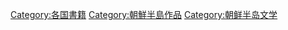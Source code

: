 {{Commonscat|Books from Korea}}

[[Category:各国書籍|Category:各国書籍]]
[[Category:朝鮮半島作品|Category:朝鮮半島作品]]
[[Category:朝鲜半岛文学|Category:朝鲜半岛文学]]